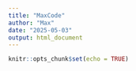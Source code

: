 ```yaml
---
title: "MaxCode"
author: "Max"
date: "2025-05-03"
output: html_document
---
```


```r
knitr::opts_chunk$set(echo = TRUE)
```
